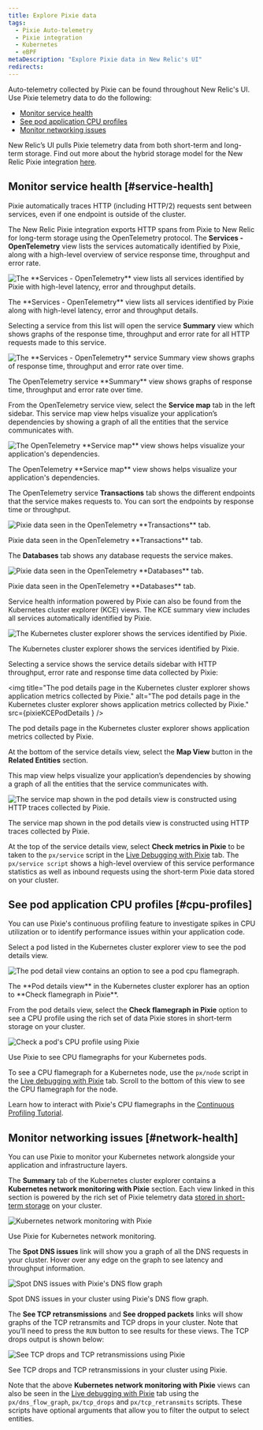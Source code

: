 ```yaml
---
title: Explore Pixie data
tags:
  - Pixie Auto-telemetry
  - Pixie integration
  - Kubernetes
  - eBPF
metaDescription: "Explore Pixie data in New Relic's UI"
redirects:
---
```















Auto-telemetry collected by Pixie can be found throughout New Relic's UI. Use Pixie telemetry data to do the following:

* [Monitor service health](#service-health)
* [See pod application CPU profiles](#cpu-profiles)
* [Monitor networking issues](#network-health)

New Relic’s UI pulls Pixie telemetry data from both short-term and long-term storage. Find out more about the hybrid storage model for the New Relic Pixie integration [here](/docs/kubernetes-pixie/auto-telemetry-pixie/understand-use-data/overview).

## Monitor service health  [#service-health]

Pixie automatically traces HTTP (including HTTP/2) requests sent between services, even if one endpoint is outside of the cluster.

The New Relic Pixie integration exports HTTP spans from Pixie to New Relic for long-term storage using the OpenTelemetry protocol. The **Services - OpenTelemetry** view lists the services automatically identified by Pixie, along with a high-level overview of service response time, throughput and error rate.

<img
  title="The **Services - OpenTelemetry** view lists all services identified by Pixie with high-level latency, error and throughput details."
  alt="The **Services - OpenTelemetry** view lists all services identified by Pixie with high-level latency, error and throughput details."
  src={pixieServicesOtel}
/>

<figcaption>
  The **Services - OpenTelemetry** view lists all services identified by Pixie along with high-level latency, error and throughput details.
</figcaption>

Selecting a service from this list will open the service **Summary** view which shows graphs of the response time, throughput and error rate for all HTTP requests made to this service.

<img
  title="The **Services - OpenTelemetry** service Summary view shows graphs of response time, throughput and error rate over time."
  alt="The **Services - OpenTelemetry** service Summary view shows graphs of response time, throughput and error rate over time."
  src={pixieServicesOtelDetails}
/>

<figcaption>
  The OpenTelemetry service **Summary** view shows graphs of response time, throughput and error rate over time.
</figcaption>

From the OpenTelemetry service view, select the **Service map** tab in the left sidebar. This service map view helps visualize your application’s dependencies by showing a graph of all the entities that the service communicates with.

<img
  title="The OpenTelemetry **Service map** view shows helps visualize your application's dependencies."
  alt="The OpenTelemetry **Service map** view shows helps visualize your application's dependencies."
  src={pixieServiceOtelMap}
/>

<figcaption>
  The OpenTelemetry **Service map** view shows helps visualize your application's dependencies.
</figcaption>

The OpenTelemetry service **Transactions** tab shows the different endpoints that the service makes requests to. You can sort the endpoints by response time or throughput.

<img
  title="Pixie data seen in the OpenTelemetry **Transactions** tab. "
  alt="Pixie data seen in the OpenTelemetry **Transactions** tab. "
  src={pixieServicesOtelTransactions}
/>

<figcaption>
  Pixie data seen in the OpenTelemetry **Transactions** tab.
</figcaption>

The **Databases** tab shows any database requests the service makes.

<img
  title="Pixie data seen in the OpenTelemetry **Databases** tab."
  alt="Pixie data seen in the OpenTelemetry **Databases** tab."
  src={pixieServicesOtelDatabases}
/>

<figcaption>
  Pixie data seen in the OpenTelemetry **Databases** tab.
</figcaption>

Service health information powered by Pixie can also be found from the Kubernetes cluster explorer (KCE) views. The KCE summary view includes all services automatically identified by Pixie.

<img
  title="The Kubernetes cluster explorer shows the services identified by Pixie."
  alt="The Kubernetes cluster explorer shows the services identified by Pixie."
  src={pixieKce}
/>

<figcaption>
  The Kubernetes cluster explorer shows the services identified by Pixie.
</figcaption>

Selecting a service shows the service details sidebar with HTTP throughput, error rate and response time data collected by Pixie:

<img
  title="The pod details page in the Kubernetes cluster explorer shows application metrics collected by Pixie."
  alt="The pod details page in the Kubernetes cluster explorer shows application metrics collected by Pixie."
  src={pixieKCEPodDetails
}
/>

<figcaption>
  The pod details page in the Kubernetes cluster explorer shows application metrics collected by Pixie.
</figcaption>

At the bottom of the service details view, select the **Map View** button in the **Related Entities** section.

This map view helps visualize your application’s dependencies by showing a graph of all the entities that the service communicates with.

<img
  title="The service map shown in the pod details view is constructed using HTTP traces collected by Pixie."
  alt="The service map shown in the pod details view is constructed using HTTP traces collected by Pixie."
  src={pixieKcePodDetailsMap}
/>

<figcaption>
  The service map shown in the pod details view is constructed using HTTP traces collected by Pixie.
</figcaption>

At the top of the service details view, select **Check metrics in Pixie** to be taken to the `px/service` script in the [Live Debugging with Pixie](/docs/kubernetes-pixie/auto-telemetry-pixie/understand-use-data/live-debugging-with-pixie) tab. The `px/service script` shows a high-level overview of this service performance statistics as well as inbound requests using the short-term Pixie data stored on your cluster.

## See pod application CPU profiles  [#cpu-profiles]

You can use Pixie's continuous profiling feature to investigate spikes in CPU utilization or to identify performance issues within your application code.

Select a pod listed in the Kubernetes cluster explorer view to see the pod details view.

<img
  title="The pod detail view contains an option to see a pod cpu flamegraph."
  alt="The pod detail view contains an option to see a pod cpu flamegraph."
  src={pixieKcePod}
/>

<figcaption>
  The **Pod details view** in the Kubernetes cluster explorer has an option to **Check flamegraph in Pixie**.
</figcaption>

From the pod details view, select the **Check flamegraph in Pixie** option to see a CPU profile using the rich set of data Pixie stores in short-term storage on your cluster.

<img
  title="Check a pod's CPU profile using Pixie"
  alt="Check a pod's CPU profile using Pixie"
  src={pixieCpuProfile}
/>

<figcaption>
  Use Pixie to see CPU flamegraphs for your Kubernetes pods.
</figcaption>

To see a CPU flamegraph for a Kubernetes node, use the `px/node` script in the [Live debugging with Pixie](/docs/kubernetes-pixie/auto-telemetry-pixie/understand-use-data/live-debugging-with-pixie) tab. Scroll to the bottom of this view to see the CPU flamegraph for the node.

Learn how to interact with Pixie's CPU flamegraphs in the [Continuous Profiling Tutorial](https://docs.px.dev/tutorials/pixie-101/profiler/).

## Monitor networking issues  [#network-health]

You can use Pixie to monitor your Kubernetes network alongside your application and infrastructure layers.

The **Summary** tab of the Kubernetes cluster explorer contains a **Kubernetes network monitoring with Pixie** section. Each view linked in this section is powered by the rich set of Pixie telemetry data [stored in short-term storage](/docs/kubernetes-pixie/auto-telemetry-pixie/understand-use-data/overview) on your cluster.

<img
  title="Kubernetes network monitoring with Pixie"
  alt="Kubernetes network monitoring with Pixie"
  src={pixiePixieNetworkmonitoring.png
/>

<figcaption>
  Use Pixie for Kubernetes network monitoring.
</figcaption>

The **Spot DNS issues** link will show you a graph of all the DNS requests in your cluster. Hover over any edge on the graph to see latency and throughput information.

<img
  title="Spot DNS issues with Pixie's DNS flow graph"
  alt="Spot DNS issues with Pixie's DNS flow graph"
  src={pixieDnsFlowGraph}
/>

<figcaption>
  Spot DNS issues in your cluster using Pixie's DNS flow graph.
</figcaption>

The **See TCP retransmissions** and **See dropped packets** links will show graphs of the TCP retransmits and TCP drops in your cluster. Note that you’ll need to press the `RUN` button to see results for these views. The TCP drops output is shown below:

<img
  title="See TCP drops and TCP retransmissions using Pixie"
  alt="See TCP drops and TCP retransmissions using Pixie"
  src={pixieTcpDrops}
/>

<figcaption>
  See TCP drops and TCP retransmissions in your cluster using Pixie.
</figcaption>

Note that the above **Kubernetes network monitoring with Pixie** views can also be seen in the [Live debugging with Pixie](/docs/kubernetes-pixie/auto-telemetry-pixie/understand-use-data/live-debugging-with-pixie) tab using the `px/dns_flow_graph`, `px/tcp_drops` and `px/tcp_retransmits` scripts. These scripts have optional arguments that allow you to filter the output to select entities.
